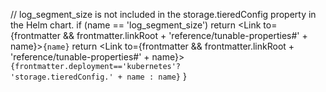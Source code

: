 
  // log_segment_size is not included in the storage.tieredConfig property in the Helm chart.
  if (name == 'log_segment_size') return <Link to={frontmatter && frontmatter.linkRoot + 'reference/tunable-properties#' + name}><code>{name}</code></Link>
  return <Link to={frontmatter && frontmatter.linkRoot + 'reference/tunable-properties#' + name}><code>{frontmatter.deployment=='kubernetes'? 'storage.tieredConfig.' + name : name}</code></Link>
}